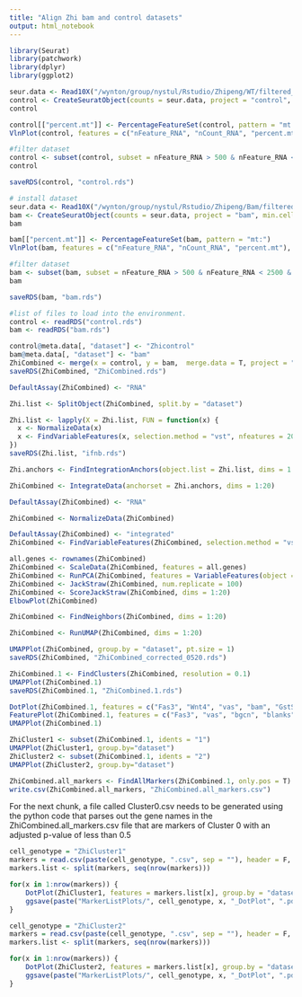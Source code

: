 ```yaml
---
title: "Align Zhi bam and control datasets"
output: html_notebook
---
```



```r
library(Seurat)
library(patchwork)
library(dplyr)
library(ggplot2)
```

```r
seur.data <- Read10X("/wynton/group/nystul/Rstudio/Zhipeng/WT/filtered_feature_bc_matrix/")
control <- CreateSeuratObject(counts = seur.data, project = "control", min.cells = 3, min.features = 200)
control

control[["percent.mt"]] <- PercentageFeatureSet(control, pattern = "mt:")
VlnPlot(control, features = c("nFeature_RNA", "nCount_RNA", "percent.mt"), ncol = 3)

#filter dataset
control <- subset(control, subset = nFeature_RNA > 500 & nFeature_RNA < 2000 & nCount_RNA > 1000 & nCount_RNA < 25000 & percent.mt < 30)
control

saveRDS(control, "control.rds")

# install dataset
seur.data <- Read10X("/wynton/group/nystul/Rstudio/Zhipeng/Bam/filtered_feature_bc_matrix/")
bam <- CreateSeuratObject(counts = seur.data, project = "bam", min.cells = 3, min.features = 200)
bam

bam[["percent.mt"]] <- PercentageFeatureSet(bam, pattern = "mt:")
VlnPlot(bam, features = c("nFeature_RNA", "nCount_RNA", "percent.mt"), ncol = 3)

#filter dataset
bam <- subset(bam, subset = nFeature_RNA > 500 & nFeature_RNA < 2500 & nCount_RNA > 1000 & nCount_RNA < 25000 & percent.mt < 10)
bam

saveRDS(bam, "bam.rds")
```

```r
#list of files to load into the environment.  
control <- readRDS("control.rds")
bam <- readRDS("bam.rds")
```

```r
control@meta.data[, "dataset"] <- "Zhicontrol"
bam@meta.data[, "dataset"] <- "bam"
ZhiCombined <- merge(x = control, y = bam,  merge.data = T, project = "ov")
saveRDS(ZhiCombined, "ZhiCombined.rds")
```

```r
DefaultAssay(ZhiCombined) <- "RNA"

Zhi.list <- SplitObject(ZhiCombined, split.by = "dataset")

Zhi.list <- lapply(X = Zhi.list, FUN = function(x) {
  x <- NormalizeData(x)
  x <- FindVariableFeatures(x, selection.method = "vst", nfeatures = 2000)
})
saveRDS(Zhi.list, "ifnb.rds")

Zhi.anchors <- FindIntegrationAnchors(object.list = Zhi.list, dims = 1:20, anchor.features = 2000)

ZhiCombined <- IntegrateData(anchorset = Zhi.anchors, dims = 1:20)

DefaultAssay(ZhiCombined) <- "RNA"

ZhiCombined <- NormalizeData(ZhiCombined)

DefaultAssay(ZhiCombined) <- "integrated"
ZhiCombined <- FindVariableFeatures(ZhiCombined, selection.method = "vst", nfeatures = 2000)

all.genes <- rownames(ZhiCombined)
ZhiCombined <- ScaleData(ZhiCombined, features = all.genes)
ZhiCombined <- RunPCA(ZhiCombined, features = VariableFeatures(object = ZhiCombined))
ZhiCombined <- JackStraw(ZhiCombined, num.replicate = 100)
ZhiCombined <- ScoreJackStraw(ZhiCombined, dims = 1:20)
ElbowPlot(ZhiCombined)

ZhiCombined <- FindNeighbors(ZhiCombined, dims = 1:20)

ZhiCombined <- RunUMAP(ZhiCombined, dims = 1:20) 

UMAPPlot(ZhiCombined, group.by = "dataset", pt.size = 1)
saveRDS(ZhiCombined, "ZhiCombined_corrected_0520.rds")

```

```r
ZhiCombined.1 <- FindClusters(ZhiCombined, resolution = 0.1)
UMAPPlot(ZhiCombined.1)
saveRDS(ZhiCombined.1, "ZhiCombined.1.rds")

```

```r
DotPlot(ZhiCombined.1, features = c("Fas3", "Wnt4", "vas", "bam", "GstS1", "tj", "SPARC", "bgcn", "blanks"))
FeaturePlot(ZhiCombined.1, features = c("Fas3", "vas", "bgcn", "blanks"), min.cutoff = "q50")
UMAPPlot(ZhiCombined.1)
```


```r
ZhiCluster1 <- subset(ZhiCombined.1, idents = "1")
UMAPPlot(ZhiCluster1, group.by="dataset")
ZhiCluster2 <- subset(ZhiCombined.1, idents = "2")
UMAPPlot(ZhiCluster2, group.by="dataset")
```

```r
ZhiCombined.all_markers <- FindAllMarkers(ZhiCombined.1, only.pos = T)
write.csv(ZhiCombined.all_markers, "ZhiCombined.all_markers.csv")
```

For the next chunk, a file called Cluster0.csv needs to be generated using the python code that parses out the gene names in the ZhiCombined.all_markers.csv file that are markers of Cluster 0 with an adjusted p-value of less than 0.5

```r
cell_genotype = "ZhiCluster1"
markers = read.csv(paste(cell_genotype, ".csv", sep = ""), header = F, na.strings=c("","NA"))
markers.list <- split(markers, seq(nrow(markers)))

for(x in 1:nrow(markers)) {
    DotPlot(ZhiCluster1, features = markers.list[x], group.by = "dataset")
    ggsave(paste("MarkerListPlots/", cell_genotype, x, "_DotPlot", ".pdf", sep = ""), width = 7, height = 10)
}

cell_genotype = "ZhiCluster2"
markers = read.csv(paste(cell_genotype, ".csv", sep = ""), header = F, na.strings=c("","NA"))
markers.list <- split(markers, seq(nrow(markers)))

for(x in 1:nrow(markers)) {
    DotPlot(ZhiCluster2, features = markers.list[x], group.by = "dataset")
    ggsave(paste("MarkerListPlots/", cell_genotype, x, "_DotPlot", ".pdf", sep = ""), width = 7, height = 10)
}
```